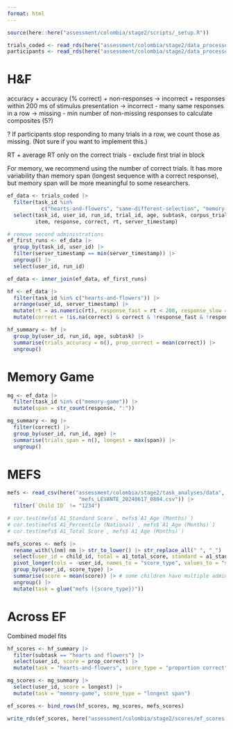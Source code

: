 ```yaml
---
format: html
---
```


```r
source(here::here("assessment/colombia/stage2/scripts/_setup.R"))

trials_coded <- read_rds(here("assessment/colombia/stage2/data_processed/trials_coded.rds"))
participants <- read_rds(here("assessment/colombia/stage2/data_processed/participants.rds"))
```

# H&F

accuracy
+ accuracy (% correct)
+ non-responses -> incorrect
+ responses within 200 ms of stimulus presentation -> incorrect
- many same responses in a row -> missing
- min number of non-missing responses to calculate composites (5?)

? If participants stop responding to many trials in a row, we count those as missing. (Not sure if you want to implement this.)

RT
+ average RT only on the correct trials
- exclude first trial in block

For memory, we recommend using the number of correct trials. It has more variability than memory span (longest sequence with a correct response), but memory span will be more meaningful to some researchers.

```r
ef_data <- trials_coded |>
  filter(task_id %in%
           c("hearts-and-flowers", "same-different-selection", "memory-game")) |>
  select(task_id, user_id, run_id, trial_id, age, subtask, corpus_trial_type,
         item, response, correct, rt, server_timestamp)

# remove second administrations
ef_first_runs <- ef_data |>
  group_by(task_id, user_id) |>
  filter(server_timestamp == min(server_timestamp)) |>
  ungroup() |>
  select(user_id, run_id)

ef_data <- inner_join(ef_data, ef_first_runs)
```

```r
hf <- ef_data |>
  filter(task_id %in% c("hearts-and-flowers")) |>
  arrange(user_id, server_timestamp) |>
  mutate(rt = as.numeric(rt), response_fast = rt < 200, response_slow = rt > 2000) |>
  mutate(correct = !is.na(correct) & correct & !response_fast & !response_slow)

hf_summary <- hf |>
  group_by(user_id, run_id, age, subtask) |>
  summarise(trials_accuracy = n(), prop_correct = mean(correct)) |>
  ungroup()
```

# Memory Game

```r
mg <- ef_data |>
  filter(task_id %in% c("memory-game")) |>
  mutate(span = str_count(response, ":"))

mg_summary <- mg |>
  filter(correct) |>
  group_by(user_id, run_id, age) |>
  summarise(trials_span = n(), longest = max(span)) |>
  ungroup()
```

# MEFS

```r
mefs <- read_csv(here("assessment/colombia/stage2/task_analyses/data",
                       "mefs_LEVANTE_20240617_0804.csv")) |>
  filter(`Child ID` != "1234")

# cor.test(mefs$`A1_Standard Score`, mefs$`A1_Age (Months)`) 
# cor.test(mefs$`A1_Percentile (National)`, mefs$`A1_Age (Months)`) 
# cor.test(mefs$`A1_Total Score`, mefs$`A1_Age (Months)`)

mefs_scores <- mefs |>
  rename_with(\(nm) nm |> str_to_lower() |> str_replace_all(" ", "_") |> str_remove_all("[\\(\\)]")) |>
  select(user_id = child_id, total = a1_total_score, standard = a1_standard_score) |>
  pivot_longer(cols = -user_id, names_to = "score_type", values_to = "score") |>
  group_by(user_id, score_type) |>
  summarise(score = mean(score)) |> # some children have multiple admins
  ungroup() |>
  mutate(task = glue("mefs ({score_type})"))
```

# Across EF

Combined model fits
```r
hf_scores <- hf_summary |>
  filter(subtask == "hearts and flowers") |>
  select(user_id, score = prop_correct) |>
  mutate(task = "hearts-and-flowers", score_type = "proportion correct")

mg_scores <- mg_summary |>
  select(user_id, score = longest) |>
  mutate(task = "memory-game", score_type = "longest span")

ef_scores <- bind_rows(hf_scores, mg_scores, mefs_scores)

write_rds(ef_scores, here("assessment/colombia/stage2/scores/ef_scores.rds"))
```
